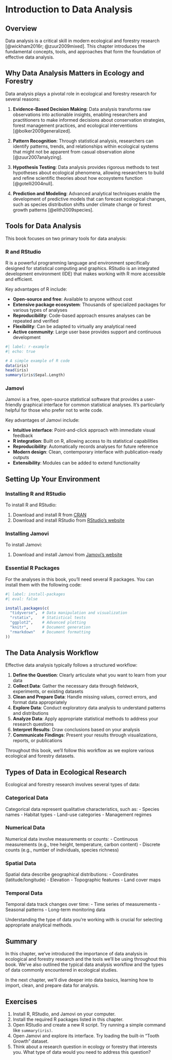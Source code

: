 # Introduction to Data Analysis

## Overview

Data analysis is a critical skill in modern ecological and forestry research [@wickham2016r; @zuur2009mixed]. This chapter introduces the fundamental concepts, tools, and approaches that form the foundation of effective data analysis.

## Why Data Analysis Matters in Ecology and Forestry

Data analysis plays a pivotal role in ecological and forestry research for several reasons:

1. **Evidence-Based Decision Making**: Data analysis transforms raw observations into actionable insights, enabling researchers and practitioners to make informed decisions about conservation strategies, forest management practices, and ecological interventions [@bolker2009generalized].

2. **Pattern Recognition**: Through statistical analysis, researchers can identify patterns, trends, and relationships within ecological systems that might not be apparent from casual observation alone [@zuur2007analyzing].

3. **Hypothesis Testing**: Data analysis provides rigorous methods to test hypotheses about ecological phenomena, allowing researchers to build and refine scientific theories about how ecosystems function [@gotelli2004null].

4. **Prediction and Modeling**: Advanced analytical techniques enable the development of predictive models that can forecast ecological changes, such as species distribution shifts under climate change or forest growth patterns [@elith2009species].

## Tools for Data Analysis

This book focuses on two primary tools for data analysis:

### R and RStudio

R is a powerful programming language and environment specifically designed for statistical computing and graphics. RStudio is an integrated development environment (IDE) that makes working with R more accessible and efficient.

Key advantages of R include:

- **Open-source and free**: Available to anyone without cost
- **Extensive package ecosystem**: Thousands of specialized packages for various types of analyses
- **Reproducibility**: Code-based approach ensures analyses can be repeated and verified
- **Flexibility**: Can be adapted to virtually any analytical need
- **Active community**: Large user base provides support and continuous development

```r
#| label: r-example
#| echo: true

# A simple example of R code
data(iris)
head(iris)
summary(iris$Sepal.Length)
```

### Jamovi

Jamovi is a free, open-source statistical software that provides a user-friendly graphical interface for common statistical analyses. It's particularly helpful for those who prefer not to write code.

Key advantages of Jamovi include:

- **Intuitive interface**: Point-and-click approach with immediate visual feedback
- **R integration**: Built on R, allowing access to its statistical capabilities
- **Reproducibility**: Automatically records analyses for future reference
- **Modern design**: Clean, contemporary interface with publication-ready outputs
- **Extensibility**: Modules can be added to extend functionality

## Setting Up Your Environment

### Installing R and RStudio

To install R and RStudio:

1. Download and install R from [CRAN](https://cran.r-project.org/)
2. Download and install RStudio from [RStudio's website](https://www.rstudio.com/products/rstudio/download/)

### Installing Jamovi

To install Jamovi:

1. Download and install Jamovi from [Jamovi's website](https://www.jamovi.org/download.html)

### Essential R Packages

For the analyses in this book, you'll need several R packages. You can install them with the following code:

```r
#| label: install-packages
#| eval: false

install.packages(c(
  "tidyverse",  # Data manipulation and visualization
  "rstatix",    # Statistical tests
  "ggplot2",    # Advanced plotting
  "knitr",      # Document generation
  "rmarkdown"   # Document formatting
))
```

## The Data Analysis Workflow

Effective data analysis typically follows a structured workflow:

1. **Define the Question**: Clearly articulate what you want to learn from your data
2. **Collect Data**: Gather the necessary data through fieldwork, experiments, or existing datasets
3. **Clean and Prepare Data**: Handle missing values, correct errors, and format data appropriately
4. **Explore Data**: Conduct exploratory data analysis to understand patterns and distributions
5. **Analyze Data**: Apply appropriate statistical methods to address your research questions
6. **Interpret Results**: Draw conclusions based on your analysis
7. **Communicate Findings**: Present your results through visualizations, reports, or publications

Throughout this book, we'll follow this workflow as we explore various ecological and forestry datasets.

## Types of Data in Ecological Research

Ecological and forestry research involves several types of data:

### Categorical Data

Categorical data represent qualitative characteristics, such as:
- Species names
- Habitat types
- Land-use categories
- Management regimes

### Numerical Data

Numerical data involve measurements or counts:
- Continuous measurements (e.g., tree height, temperature, carbon content)
- Discrete counts (e.g., number of individuals, species richness)

### Spatial Data

Spatial data describe geographical distributions:
- Coordinates (latitude/longitude)
- Elevation
- Topographic features
- Land cover maps

### Temporal Data

Temporal data track changes over time:
- Time series of measurements
- Seasonal patterns
- Long-term monitoring data

Understanding the type of data you're working with is crucial for selecting appropriate analytical methods.

## Summary

In this chapter, we've introduced the importance of data analysis in ecological and forestry research and the tools we'll be using throughout this book. We've also outlined the typical data analysis workflow and the types of data commonly encountered in ecological studies.

In the next chapter, we'll dive deeper into data basics, learning how to import, clean, and prepare data for analysis.

## Exercises

1. Install R, RStudio, and Jamovi on your computer.
2. Install the required R packages listed in this chapter.
3. Open RStudio and create a new R script. Try running a simple command like `summary(iris)`.
4. Open Jamovi and explore its interface. Try loading the built-in "Tooth Growth" dataset.
5. Think about a research question in ecology or forestry that interests you. What type of data would you need to address this question?
